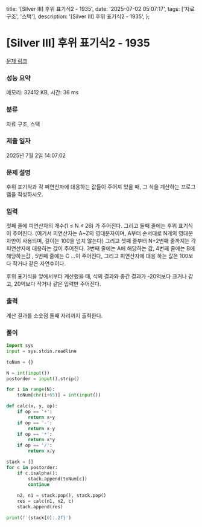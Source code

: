   title: '[Silver III] 후위 표기식2 - 1935',
  date: '2025-07-02 05:07:17',
  tags: ['자료 구조', '스택'],
  description: '[Silver III] 후위 표기식2 - 1935',
};

# [Silver III] 후위 표기식2 - 1935 

[문제 링크](https://www.acmicpc.net/problem/1935) 

### 성능 요약

메모리: 32412 KB, 시간: 36 ms

### 분류

자료 구조, 스택

### 제출 일자

2025년 7월 2일 14:07:02

### 문제 설명

후위 표기식과 각 피연산자에 대응하는 값들이 주어져 있을 때, 그 식을 계산하는 프로그램을 작성하시오.

### 입력 

 첫째 줄에 피연산자의 개수(1 ≤ N ≤ 26) 가 주어진다. 그리고 둘째 줄에는 후위 표기식이 주어진다. (여기서 피연산자는 A~Z의 영대문자이며, A부터 순서대로 N개의 영대문자만이 사용되며, 길이는 100을 넘지 않는다) 그리고 셋째 줄부터 N+2번째 줄까지는 각 피연산자에 대응하는 값이 주어진다. 3번째 줄에는 A에 해당하는 값, 4번째 줄에는 B에 해당하는값 , 5번째 줄에는 C ...이 주어진다, 그리고 피연산자에 대응 하는 값은 100보다 작거나 같은 자연수이다.

후위 표기식을 앞에서부터 계산했을 때, 식의 결과와 중간 결과가 -20억보다 크거나 같고, 20억보다 작거나 같은 입력만 주어진다.

### 출력 

 계산 결과를 소숫점 둘째 자리까지 출력한다.

### 풀이
```python
import sys
input = sys.stdin.readline

toNum = {}

N = int(input())
postorder = input().strip()

for i in range(N):
    toNum[chr(i+65)] = int(input())

def calc(x, y, op):
    if op == '+':
        return x+y
    if op == '-':
        return x-y
    if op == '*':
        return x*y
    if op == '/':
        return x/y

stack = []
for c in postorder:
    if c.isalpha():
        stack.append(toNum[c])
        continue
    
    n2, n1 = stack.pop(), stack.pop()
    res = calc(n1, n2, c)
    stack.append(res)

print(f'{stack[0]:.2f}')
```